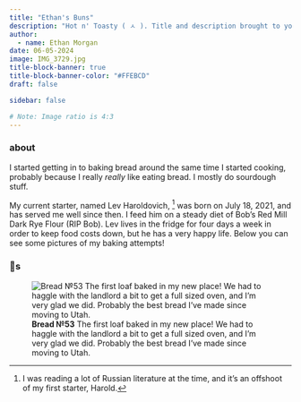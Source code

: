 ```yaml
---
title: "Ethan's Buns"
description: "Hot n' Toasty ( ㅅ ). Title and description brought to you by Maxine."
author:
  - name: Ethan Morgan
date: 06-05-2024
image: IMG_3729.jpg
title-block-banner: true
title-block-banner-color: "#FFEBCD"
draft: false

sidebar: false

# Note: Image ratio is 4:3
---
```


### about

I started getting in to baking bread around the same time I started cooking, probably because I really *really* like eating bread. I mostly do sourdough stuff.

My current starter, named Lev Haroldovich, [^1] was born on July 18, 2021, and has served me well since then. I feed him on a steady diet of Bob's Red Mill Dark Rye Flour (RIP Bob). Lev lives in the fridge for four days a week in order to keep food costs down, but he has a very happy life. Below you can see some pictures of my baking attempts!

[^1]: I was reading a lot of Russian literature at the time, and it's an offshoot of my first starter, Harold.

### 🥖s

::: {layout-ncol="3" layout-nrow="3"}
![**Bread №53** The first loaf baked in my new place! We had to haggle with the landlord a bit to get a full sized oven, and I'm very glad we did. Probably the best bread I've made since moving to Utah.](IMG_5314.JPEG)
:::
